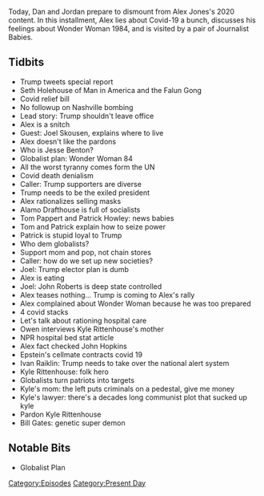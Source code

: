 {{DEFAULTSORT:
    #_EPISODE_0515:December 28-29, 2020
}}{{Episode
    | title             = December 28-29, 2020
    | caption           = [https://knowledgefight.libsyn.com/515-december-28-29-2020 Listen to this episode on Libsyn]
    | episodeNumber     = 515
    | length            = 01:57:08
    | airDate           = January 1, 2021
    | coverageStartDate = December 28, 2020
    | coverageEndDate   = December 29, 2020
    | episodeType       = [[:Category:Present Day|Present Day]]
    | appearance        = [[Seth Holehouse]], [[Joel Skousen]], [[Jesse Benton]], [[Tom Pappert]], [[Patrick Howley]], [[John Roberts]], [[Owen Shroyer]], [[Kyle Rittenhouse's mom]], [[Ivan Raiklin]], [[Bill Gates]]
    | previousEpisode   = [[514: An X-Mas Report Rebuttal]]
    | nextEpisode       = [[516: December 31, 2020- January 1, 2021]]
}}

{{Stub}}

Today, Dan and Jordan prepare to dismount from Alex Jones's 2020 content. In this installment, Alex lies about Covid-19 a bunch, discusses his feelings about Wonder Woman 1984, and is visited by a pair of Journalist Babies.

==Tidbits==

*Trump tweets special report
*Seth Holehouse of Man in America and the Falun Gong
*Covid relief bill
*No followup on Nashville bombing
*Lead story: Trump shouldn't leave office
*Alex is a snitch
*Guest: Joel Skousen, explains where to live
*Alex doesn't like the pardons
*Who is Jesse Benton?
*Globalist plan: Wonder Woman 84
*All the worst tyranny comes form the UN
*Covid death denialism
*Caller: Trump supporters are diverse
*Trump needs to be the exiled president
*Alex rationalizes selling masks
*Alamo Drafthouse is full of socialists
*Tom Pappert and Patrick Howley: news babies
*Tom and Patrick explain how to seize power
*Patrick is stupid loyal to Trump
*Who dem globalists?
*Support mom and pop, not chain stores
*Caller: how do we set up new societies?
*Joel: Trump elector plan is dumb
*Alex is eating
*Joel: John Roberts is deep state controlled
*Alex teases nothing... Trump is coming to Alex's rally
*Alex complained about Wonder Woman because he was too prepared
*4 covid stacks
*Let's talk about rationing hospital care
*Owen interviews Kyle Rittenhouse's mother
*NPR hospital bed stat article
*Alex fact checked John Hopkins
*Epstein's cellmate contracts covid 19
*Ivan Raiklin: Trump needs to take over the national alert system
*Kyle Rittenhouse: folk hero
*Globalists turn patriots into targets
*Kyle's mom: the left puts criminals on a pedestal, give me money
*Kyle's lawyer: there's a decades long communist plot that sucked up kyle
*Pardon Kyle Rittenhouse
*Bill Gates: genetic super demon

==Notable Bits==

*Globalist Plan

[[Category:Episodes]]
[[Category:Present Day]]
